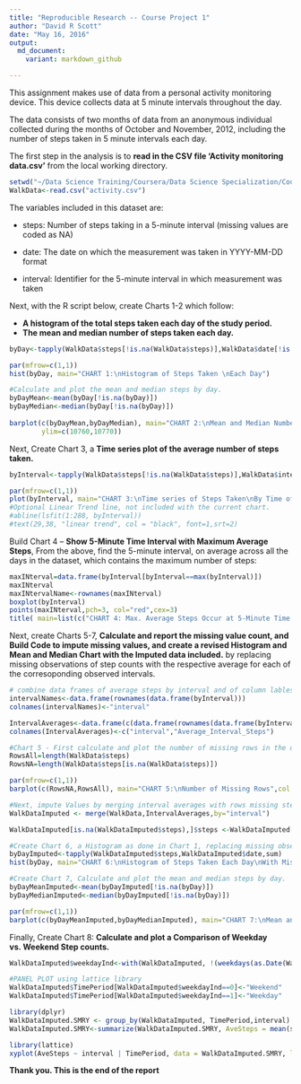 ```yaml
---
title: "Reproducible Research -- Course Project 1"
author: "David R Scott"
date: "May 16, 2016"
output:
  md_document:
    variant: markdown_github

---
```

This assignment makes use of data from a personal activity monitoring device. This device collects data at 5 minute intervals throughout the day. 

The data consists of two months of data from an anonymous individual collected during the months of October and November, 2012, including the number of steps taken in 5 minute intervals each day.



The first step in the analysis is to **read in the CSV file 'Activity monitoring data.csv'** from the local working directory.

```r
setwd("~/Data Science Training/Coursera/Data Science Specialization/Course 5 Reproducible Research/Week 2/Data/repdata-data-activity")
WalkData<-read.csv("activity.csv")
```
The variables included in this dataset are:
  
* steps: Number of steps taking in a 5-minute interval (missing values are coded as NA)

* date: The date on which the measurement was taken in YYYY-MM-DD format

* interval: Identifier for the 5-minute interval in which measurement was taken





Next, with the R script below, create Charts 1-2 which follow: 

* **A histogram of the total steps taken each day of the study period.** 
* **The mean and median number of steps taken each day.**

```r
byDay<-tapply(WalkData$steps[!is.na(WalkData$steps)],WalkData$date[!is.na(WalkData$steps)],sum)

par(mfrow=c(1,1))
hist(byDay, main="CHART 1:\nHistogram of Steps Taken \nEach Day")

#Calculate and plot the mean and median steps by day.
byDayMean<-mean(byDay[!is.na(byDay)])
byDayMedian<-median(byDay[!is.na(byDay)])
 
barplot(c(byDayMean,byDayMedian), main="CHART 2:\nMean and Median Number of Daily Steps Taken",col = c("lightblue", "darkolivegreen1"), names.arg=c("Mean=10,766.2","Median=10,765"),
        ylim=c(10760,10770))

```




Next, Create Chart 3, a **Time series plot of the average number of steps taken.**
```r
byInterval<-tapply(WalkData$steps[!is.na(WalkData$steps)],WalkData$interval[!is.na(WalkData$steps)],mean)

par(mfrow=c(1,1))
plot(byInterval, main="CHART 3:\nTime series of Steps Taken\nBy Time of Day Interval",type = "l",col="darkred")
#Optional Linear Trend line, not included with the current chart.
#abline(lsfit(1:288, byInterval))
#text(29,38, "linear trend", col = "black", font=1,srt=2)
```


Build Chart 4 -- **Show 5-Minute Time Interval with Maximum Average Steps**, From the above, find the 5-minute interval, on average across all the days in the dataset, which contains the maximum number of steps:
```r
maxINterval=data.frame(byInterval[byInterval==max(byInterval)])
maxINterval
maxINtervalName<-rownames(maxINterval)
boxplot(byInterval)
points(maxINterval,pch=3, col="red",cex=3) 
title( main=list(c("CHART 4: Max. Average Steps Occur at 5-Minute Time Interval ",maxINtervalName),col="red"),xlab="Distribution of Average Steps for Each Time Interval.\nAt time interval 835, average steps were 206.2")

```




Next, create Charts 5-7, **Calculate and report the missing value count, and Build Code to impute missing values, and create a revised Histogram and Mean and Median Chart with the Imputed data included.** by replacing missing observations of step counts with the respective average for each of the corresoponding observed intervals. 

```r

# combine data frames of average steps by interval and of column lables
intervalNames<-data.frame(rownames(data.frame(byInterval)))
colnames(intervalNames)<-"interval"

IntervalAverages<-data.frame(c(data.frame(rownames(data.frame(byInterval))),data.frame(byInterval)))
colnames(IntervalAverages)<-c("interval","Average_Interval_Steps")

#Chart 5 - First calculate and plot the number of missing rows in the data set:
RowsAll=length(WalkData$steps)
RowsNA=length(WalkData$steps[is.na(WalkData$steps)])

par(mfrow=c(1,1))
barplot(c(RowsNA,RowsAll), main="CHART 5:\nNumber of Missing Rows",col = c("darkslateblue","grey"), names.arg=c("2,304 Missing Rows","17,568 Total Rows"))

#Next, impute Values by merging interval averages with rows missing step counts.
WalkDataImputed <- merge(WalkData,IntervalAverages,by="interval")

WalkDataImputed[is.na(WalkDataImputed$steps),]$steps <-WalkDataImputed[is.na(WalkDataImputed$steps),]$Average_Interval_Steps

#Create Chart 6, a Histogram as done in Chart 1, replacing missing observations with averages at each interval, then summing each day.
byDayImputed<-tapply(WalkDataImputed$steps,WalkDataImputed$date,sum)
hist(byDay, main="CHART 6:\nHistogram of Steps Taken Each Day\nWith Missing Values Imputed as Average for each Interval")

#Create Chart 7, Calculate and plot the mean and median steps by day.
byDayMeanImputed<-mean(byDayImputed[!is.na(byDay)])
byDayMedianImputed<-median(byDayImputed[!is.na(byDay)])

par(mfrow=c(1,1))
barplot(c(byDayMeanImputed,byDayMedianImputed), main="CHART 7:\nMean and Median Number of Daily Steps Taken\nWith Missing Values Imputed as Average for each Interval",col = c("lightblue", "darkolivegreen1"), names.arg=c("Mean=10,766.2","Median=10,765"), xlab="NOTE: No Change in Mean or Median", ylim=c(10760,10770))

```




Finally, Create Chart 8: **Calculate and plot a Comparison of Weekday vs. Weekend Step counts.**

```r
WalkDataImputed$weekdayInd<-with(WalkDataImputed, !(weekdays(as.Date(WalkDataImputed$date))=="Saturday" | weekdays(as.Date(WalkDataImputed$date))=="Sunday")) 

#PANEL PLOT using lattice library
WalkDataImputed$TimePeriod[WalkDataImputed$weekdayInd==0]<-"Weekend"
WalkDataImputed$TimePeriod[WalkDataImputed$weekdayInd==1]<-"Weekday"

library(dplyr)
WalkDataImputed.SMRY <- group_by(WalkDataImputed, TimePeriod,interval)
WalkDataImputed.SMRY<-summarize(WalkDataImputed.SMRY, AveSteps = mean(steps, na.rm = TRUE))

library(lattice)
xyplot(AveSteps ~ interval | TimePeriod, data = WalkDataImputed.SMRY, layout = c(1, 2),type = "l")


```

**Thank you. This is the end of the report**

